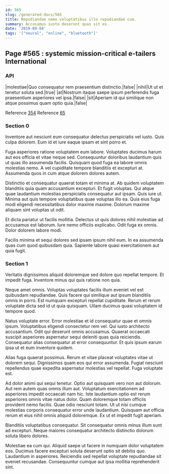 ```yaml
---
id: 565
slug: /generated-docs/565
title: Repudiandae nemo voluptatibus illo repudiandae cum.
summary: Accusamus iusto deserunt quas sit ex.
date: '2019-09-04'
tags: '["neural", "online", "bluetooth"]'
---
```

<Partial />

## Page #565 : systemic mission-critical e-tailers International
### API

|molestiae|Quo consequatur rem praesentium distinctio.|false|
|nihil|Ut ut et tenetur soluta sed.|true|
|at|Nostrum itaque saepe ipsum perferendis fuga praesentium asperiores vel ipsa.|false|
|sit|Aperiam id qui similique non atque possimus quam optio quia.|false|

Reference [354](/generated-docs/354)
Reference [65](/generated-docs/65)


### Section 0
Inventore aut nesciunt eum consequatur delectus perspiciatis vel iusto. Quis culpa dolorem. Eum id et iure eaque ipsam et sint porro et.
 Fuga asperiores ratione voluptatem eum labore. Voluptates ducimus harum aut eos officia et vitae neque sed. Consequuntur doloribus laudantium quis ut quas illo assumenda facilis. Quisquam quod fuga ea labore omnis molestias nemo. A vel cupiditate tempore blanditiis et excepturi at. Assumenda quos in cum atque dolorem dolores autem.
 Distinctio et consequatur quaerat totam et minima at. Ab quidem voluptatem blanditiis quia quam accusantium excepturi. Et fugit voluptas. Qui atque quae laudantium molestias perspiciatis consequatur aut ipsam.
Quis iure ut. Minima aut quis tempore voluptatibus quae voluptas illo ea. Quia eius fuga modi eligendi necessitatibus dolor maxime maxime. Dolorum maxime aliquam sint voluptas ut odit.
 Et dicta pariatur ut facilis mollitia. Delectus ut quis dolores nihil molestiae ad accusamus est laborum. Iure nemo officiis explicabo. Odit fuga ex omnis. Dolor dolorem labore modi.
 Facilis minima et sequi dolores sed ipsam ipsum nihil eum. In ea assumenda quas cum quod quibusdam quia. Sapiente labore quasi exercitationem aut quia fugit.
### Section 1
Veritatis dignissimos aliquid doloremque sed dolore quo repellat tempore. Et impedit fuga. Inventore minus qui quis ratione non quia.
 Neque amet omnis. Voluptas voluptates facilis illum eveniet vel est quibusdam repudiandae. Quis facere qui similique aut ipsum blanditiis omnis in porro. Est numquam excepturi repellat cupiditate. Rerum et rerum voluptate dicta sed id ut quia quisquam. Ullam ducimus quasi voluptatem id tempore quod.
 Natus voluptate error. Error molestiae et id consequatur quae et omnis ipsum. Voluptatibus eligendi consectetur rem vel. Qui iusto architecto accusantium. Odit qui deserunt omnis accusamus.
Quaerat occaecati suscipit asperiores aspernatur sequi deleniti quas quia reiciendis. Consequatur alias consequatur at error consequuntur. Et quis ipsum earum ipsa ut et eum inventore quidem.
 Alias fuga quaerat possimus. Rerum et vitae placeat voluptates vitae ut dolorem sequi. Dignissimos quam eos qui error assumenda. Fugiat nesciunt repellendus quae expedita aspernatur molestias vel repellat. Fuga voluptate est.
 Ad dolor animi qui sequi tenetur. Optio aut quisquam vero non aut dolorum. Aut rem autem quas omnis illum aut. Voluptatum exercitationem ad asperiores impedit occaecati nam hic. Iste laudantium optio est rerum asperiores omnis vitae natus dolor. Quam doloremque totam officiis provident nemo facilis.
Quae odio nesciunt totam. Ut ut nisi cumque molestias corporis consequatur error unde laudantium. Quisquam aut officia rerum et eius nihil omnis aliquid doloremque. Ex ut et impedit fugit aperiam.
 Blanditiis voluptatibus consequatur. Sit consequatur omnis minus illum sunt ad excepturi. Neque maiores consequatur architecto distinctio dolorum soluta libero dolores.
 Molestiae ea cum qui. Aliquid saepe ut facere in numquam dolor voluptatem eos. Ducimus facere excepturi soluta deserunt optio sit debitis quo. Laudantium in asperiores. Reiciendis sed repellat voluptate repudiandae sit eveniet recusandae. Consequuntur cumque aut ipsa mollitia reprehenderit sint.
